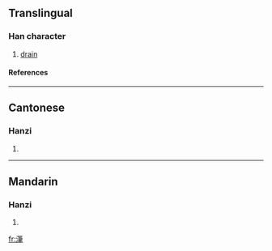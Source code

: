 {{see|滗}}

==Translingual==
===Han character===
{{Han char|rn=85|rad=水|as=12|sn=15|four=3815<sub>7</sub>|canj=水竹中手 (EHLQ)}}
# [[drain]]
====References====
{{Han ref|kx=0651.020|dkj=18291|hdz=31743.080|uh=6F77|ud=28535|bh=E65F|bd=58975}}

----
==Cantonese==
===Hanzi===
{{yue-hanzi|jyut=|y=bat1, bei3}}
# {{defn|Cantonese}}

----
==Mandarin==
===Hanzi===
{{cmn-hanzi|sim=滗|pin=[[bǐ]] (bi3)|wg=pi<sup>3</sup>}}
# {{defn|Mandarin}}

[[fr:潷]]
